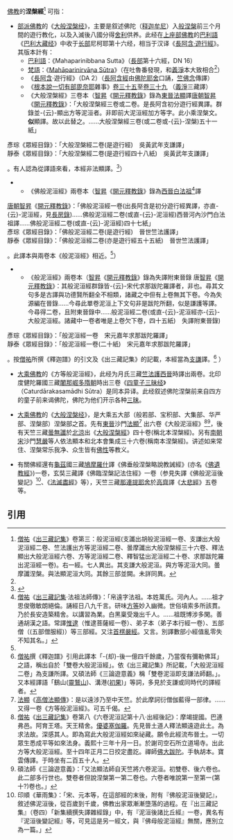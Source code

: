 {{佛教}}
[[佛教|佛教]]的'''涅槃經'''<ref>[[僧祐|僧祐]]《[[出三藏記集|出三藏記集]]》卷第三：般泥洹經(支讖出胡般泥洹經一卷、支謙出大般泥洹經二卷、竺法護出方等泥洹經二卷、曇摩讖出大般涅槃經三十六卷、釋法顯出大般泥洹經六卷、方等泥洹經二卷、釋智猛出泥洹經二十卷、求那跋陀羅出泥洹經一卷)。右一經。七人異出。其支謙大般泥洹。與方等泥洹大同。曇摩讖涅槃。與法顯泥洹大同。其餘三部並闕。未詳同異。</ref> 可指：

* [[部派佛教|部派佛教]]的《[[大般涅槃经_(上座部)|大般涅槃经]]》，主要是叙述佛陀（[[释迦牟尼|释迦牟尼]]）入[[般涅槃|般涅槃]]前三个月間的遊行教化，以及入滅後八國分得[[舍利|舍利]]供养。此经在[[上座部佛教|上座部佛教]]的[[巴利語|巴利語]]《[[巴利大藏经|巴利大藏经]]》中收于[[長部_(佛經)|长部]]尼柯耶第十六经，相当于汉译《[[大般涅槃經_(上座部)|長阿含·遊行經]]》。其版本計有：
** [[巴利語|巴利語]]：《Mahaparinibbana Sutta》（[[長部_(佛經)|長部]]第十六經，DN 16）
** [[梵語|梵語]]：《[https://suttacentral.net/sf245/ Mahāparinirvāṇa Sūtra]》（在吐魯番發現，和[[義淨|義淨]]本大致相合<ref name="長谷"/>）
** 《[[長阿含經|長阿含]]·遊行經》（DA 2）（[[長阿含經|長阿含經]]由[[佛陀耶舍|佛陀耶舍]]口誦，[[竺佛念|竺佛念]]傳譯）
** 《[[根本說一切有部毘奈耶|根本說一切有部毘奈耶]]雜事》[http://tripitaka.cbeta.org/T24n1451_035?format=line&linehead=yes#0382b29 卷三十五]至[http://tripitaka.cbeta.org/T24n1451_039#0402b29 卷三十九] （[[義淨|義淨]]三藏譯）
** 《大般涅槃經》三卷本（[[智昇|智昇]]《[[開元釋教錄|開元釋教錄]]》錄為[[東晉|東晉]][[法顯|法顯]]譯<ref>[[唐朝|唐朝]][[智昇|智昇]]《[[開元釋教錄|開元釋教錄]]》：「大般涅槃經三卷或二卷。是長阿含初分遊行經異譯。群錄並-{云}-顯出方等泥洹者。非即前大泥洹經加方等字。此小乘涅槃文。'''似'''顯譯。故以此替之。……大般涅槃經三卷(或二卷或-{云}-涅槃)五十一紙」<br/>
彥琮《眾經目錄》：「大般涅槃經二卷(是遊行經)　吳黃武年支謙譯」<br/>
靜泰《眾經目錄》：「大般涅槃經二卷(是遊行經四十八紙)　吳黃武年支謙譯」
</ref>。有人認為從譯語來看，本經非法顯譯。<ref name="長谷">{{cite journal |author1=長谷川滋 |title=大般涅槃経の研究 |journal=密教文化 |date=1974 |url=https://www.jstage.jst.go.jp/article/jeb1947/1974/105/1974_105_20/_pdf/-char/ja |access-date=2020-12-10 |archive-date=2020-12-21 |archive-url=https://web.archive.org/web/20201221141045/https://www.jstage.jst.go.jp/article/jeb1947/1974/105/1974_105_20/_pdf/-char/ja |dead-url=no }}</ref>）
** 《佛般泥洹經》兩卷本（[[智昇|智昇]]《[[開元釋教錄|開元釋教錄]]》錄為[[西晉|西晉]][[白法祖|白法祖]]<ref>[[僧祐|僧祐]]《[[出三藏記集|出三藏記集]]·法祖法師傳》：「帛遠字法祖。本姓萬氏。河內人。……祖才思俊徹敏朗絕倫。誦經日八九千言。研味[[方等|方等]]妙入幽微。世俗墳索多所該貫。乃於長安造築精舍。以講習為業。白黑稟受幾出千人。……祖既博涉多閑。善通胡漢之語。常譯[[精進|惟逮]]（惟逮菩薩經一卷）、弟子本（弟子本行經一卷）、五部僧（(五部僧服經)）等三部經。又注[[首楞嚴經|首楞嚴經]]。又言。別譯數部小經值亂零失不知其名。」</ref>譯<ref>
[[唐朝|唐朝]][[智昇|智昇]]《[[開元釋教錄|開元釋教錄]]》：「佛般泥洹經一卷(出長阿含是初分遊行經異譯，亦直-{云}-泥洹經，見[[历代三宝纪|長房錄]])……佛般泥洹經二卷(或直-{云}-泥洹經)西晉河內沙門白法祖譯……佛般泥洹經二卷(或直-{云}-泥洹經)四十七紙」<br/>
彥琮《眾經目錄》：「佛般泥洹經二卷(是遊行經)　晉世竺法護譯」<br/>
靜泰《眾經目錄》：「佛般泥洹經二卷(亦是遊行經五十五紙)　晉世竺法護譯」
</ref>。此譯本與兩卷本《般泥洹經》相近。<ref name="長谷"/>）
** 《般泥洹經》兩卷本（[[智昇|智昇]]《[[開元釋教錄|開元釋教錄]]》錄為失譯附東晉錄<ref> 唐[[智昇|智昇]]《[[開元釋教錄|開元釋教錄]]》：其般泥洹經群錄皆-{云}-宋代求那跋陀羅譯者，非也。尋其文句多是古譯與功德賢所翻全不相類，諸藏之中但有上卷無其下卷。今為失源編在晉錄……今尋此單卷泥洹上下文句非是跋陀所翻，似是謙護等譯。今尋得二卷，且附東晉錄中……般泥洹經二卷(或直-{云}-泥洹經亦-{云}-大般泥洹經。諸藏中一卷者唯是上卷欠下卷，四十五紙)　失譯附東晉錄)<br/>
彥琮《眾經目錄》：「般泥洹經一卷　宋元嘉年求那跋陀羅譯」<br/>
靜泰《眾經目錄》：「般泥洹經一卷(二十紙)　宋元嘉年求那跋陀羅譯」</ref>。按[[僧祐|僧祐]]所撰《釋迦譜》的引文及《出三藏記集》的記載，本經當為[[支謙|支謙]]譯。<ref>[[僧祐|僧祐]]撰《釋迦譜》引用此譯本「-{却}-後一億四千餘歲，乃當復有彌勒佛耳」之語，稱出自於「雙卷大般泥洹經」。依《出三藏記集》所記載，「大般泥洹經二卷」為支謙所譯。又碩法師《三論遊意義》稱「雙卷泥洹即支謙法師翻。」。又本經譯語「鷂山([[灵鹫山_(印度)|靈鷲山]])、溝港([[初果|初果]])」等詞，多見於支謙或同時代的譯經者。</ref> ）

*[[大乘佛教|大乘佛教]]的《方等般泥洹經》，此经为月氏三藏[[竺法護|竺法護]][[西晉|西晉]]時譯出兩卷。北印度健陀羅國三藏[[闍那崛多|闍那崛多]][[隋朝|隋朝]]時出三卷《[[四童子三昧经|四童子三昧经]]》（Caturdārakasamādhi Sūtra）是同本异译。此经叙述佛陀涅槃前来自四方的童子前来谒佛陀，佛陀为他们开示各种[[三昧|三昧]]。

*[[大乘佛教|大乘佛教]]的《[[大般涅槃经_(大乘)|大般涅槃经]]》，是大乘五大部（般若部、宝积部、大集部、华严部、涅槃部）涅槃部之首。先有[[東晉|東晉]]沙門[[法顯|法顯]]<ref>[[法顯|法顯]]《[[法显传|高僧法顯傳]]》：是以遠涉乃至中天竺。於此摩訶衍僧伽藍得一部律。…… 又得一卷《方等般泥洹經》。可五千偈。</ref> 出六卷《大般泥洹經》<ref>[[僧祐|僧祐]]《[[出三藏記集|出三藏記集]]》卷第八《六卷泥洹記第十八·出經後記》：摩竭提國。巴連弗邑。阿育王塔。天王精舍。[[優婆塞|優婆塞]][[伽羅|伽羅]]。先見晉土道人釋法顯遠遊此土。為求法故。深感其人。即為寫此大般泥洹經如來祕藏。願令此經流布晉土。一切眾生悉成平等如來法身。義熙十三年十月一日。於謝司空石所立道場寺。出此方等大般泥洹經。至十四年正月二日挍定盡訖。禪師[[佛大跋陀|佛大跋陀]]。手執胡本。寶雲傳譯。于時坐有二百五十人。</ref><ref>碩法師《三論遊意義》：「又法顯法師自天竺將六卷泥洹。初雙卷、後六卷也。此二部多行世也。雙卷者但說涅槃第一第二卷也。六卷者唯說第一至第一(第十?)卷也。」</ref>，後有天竺三藏[[曇無讖|曇無讖]]於[[北涼|北涼]]出《[[大般涅槃经_(大乘)|大般涅槃經]]》四十卷(稱北本涅槃經)。另有[[南朝宋|南朝宋]]沙門[[慧嚴|慧嚴]]等人依法顯本和北本會集成三十六卷(稱南本涅槃經)。讲述如来常住、涅槃常乐我净、众生皆有[[佛性|佛性]]等教义。

*有關佛經還有[[龜茲|龜茲]]國三藏[[鳩摩羅什|鳩摩羅什]]譯《佛垂般涅槃略說教誡經》(亦名《[[佛遺教經|佛遺教經]]》)一卷，玄奘三藏譯《佛臨涅槃記法住經》一卷（参見失譯《佛般泥洹後變記》<ref>印順《華雨集》：「宋、元本等，在這部經的末後，附有『佛般泥洹後變記』，敘述佛泥洹後，從百歲到千歲，佛教出家眾漸漸墮落的過程。在『出三藏記集』（卷四）「新集續撰失譯雜經錄」中，有『泥洹後諸比丘經』一卷，異名有『泥洹後變記經』等，可見這是另一經文，與『佛母般泥洹經』無關，應別立為一篇。」</ref>、《[[法滅盡經|法滅盡經]]》等），天竺三藏[[那連提耶舍|那連提耶舍]]於[[高齊|高齊]]譯《[[大悲經|大悲經]]》五卷等。

==引用==
{{reflist|2}}

{{disambig|cat=三字作品消歧义}}